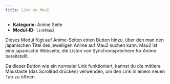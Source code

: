 ```yaml
---
title: Link zu Mau2
---
```



- **Kategorie:** Anime Seite
- **Modul-ID:** `linkMau2`

Dieses Modul fügt auf Anime-Seiten einen Button hinzu, über den man den japanischen Titel des jeweiligen Anime auf Mau2 suchen kann. Mau2 ist eine japanische Webseite, die Listen von Synchronsprechern für Anime bereitstellt.

<Aside type="tip">
Da dieser Button wie ein normaler Link funktioniert, kannst du die mittlere Maustaste (das Scrollrad drücken) verwenden, um den Link in einem neuen Tab zu öffnen.
</Aside>
